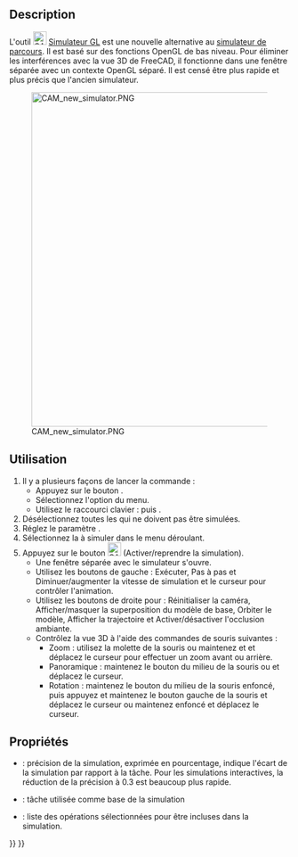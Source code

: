 <languages/>

{{Docnav/fr
|[[CAM_Simulator/fr|Simulateur de parcours]]
|[[CAM_SelectLoop/fr|Sélectionner une boucle]]
|[[CAM_Workbench/fr|Atelier CAM]]
|IconL=CAM_Simulator.svg
|IconR=CAM_SelectLoop.svg
|IconC=Workbench_CAM.svg
}}

{{GuiCommand/fr
|Name=CAM Simulateur GL
|MenuLocation=CAM → Simuler le parcours
|Workbenches=[[CAM_Workbench/fr|CAM]]
|Shortcut={{KEY|P}} {{KEY|N}}
|Version=1.0
|SeeAlso=[[CAM_Simulator/fr|CAM Simulateur de parcours]]
}}

==Description==

L'outil [[Image:CAM_SimulatorGL.svg|24px]] [[CAM_SimulatorGL/fr|Simulateur GL]] est une nouvelle alternative au [[CAM_Simulator/fr|simulateur de parcours]]. Il est basé sur des fonctions OpenGL de bas niveau. Pour éliminer les interférences avec la vue 3D de FreeCAD, il fonctionne dans une fenêtre séparée avec un contexte OpenGL séparé. Il est censé être plus rapide et plus précis que l'ancien simulateur.

[[Image:CAM_new_simulator.PNG|600px]]

<span id="Usage"></span>
==Utilisation==

# Il y a plusieurs façons de lancer la commande :
#* Appuyez sur le bouton {{Button|[[Image:CAM_SimulatorGL.svg|16px]] [[CAM_SimulatorGL/fr|Simuler le parcours]]}}.
#* Sélectionnez l'option {{MenuCommand|CAM → [[Image:CAM_Simulator.svg|16px]] Simuler le parcours}} du menu.
#* Utilisez le raccourci clavier : {{KEY|P}} puis {{KEY|N}}.
# Désélectionnez toutes les {{MenuCommand|Opérations}} qui ne doivent pas être simulées.
# Réglez le paramètre {{MenuCommand|Précision}}.
# Sélectionnez la {{MenuCommand|Tâche}} à simuler dans le menu déroulant.
# Appuyez sur le bouton [[Image:CAM_BPlay.svg|24px]] (Activer/reprendre la simulation).
#* Une fenêtre séparée avec le simulateur s'ouvre.
#* Utilisez les boutons de gauche : Exécuter, Pas à pas et Diminuer/augmenter la vitesse de simulation et le curseur pour contrôler l'animation.
#* Utilisez les boutons de droite pour : Réinitialiser la caméra, Afficher/masquer la superposition du modèle de base, Orbiter le modèle, Afficher la trajectoire et Activer/désactiver l'occlusion ambiante.
#* Contrôlez la vue 3D à l'aide des commandes de souris suivantes :
#** Zoom : utilisez la molette de la souris ou maintenez {{KEY|Ctrl}} et {{KEY|Shift}} et déplacez le curseur pour effectuer un zoom avant ou arrière.
#** Panoramique : maintenez le bouton du milieu de la souris ou {{KEY|Maj}} et déplacez le curseur.
#** Rotation : maintenez le bouton du milieu de la souris enfoncé, puis appuyez et maintenez le bouton gauche de la souris et déplacez le curseur ou maintenez {{KEY|Alt}} enfoncé et déplacez le curseur.

<span id="Properties"></span>
==Propriétés==

* {{PropertyData|Accuracy}} : précision de la simulation, exprimée en pourcentage, indique l'écart de la simulation par rapport à la tâche. Pour les simulations interactives, la réduction de la précision à 0.3 est beaucoup plus rapide.
* {{PropertyData|Job}} : tâche utilisée comme base de la simulation
* {{PropertyData|Operation List}} : liste des opérations sélectionnées pour être incluses dans la simulation.


{{Docnav/fr
|[[CAM_Simulator/fr|Simulateur de parcours]]
|[[CAM_SelectLoop/fr|Sélectionner une boucle]]
|[[CAM_Workbench/fr|Atelier CAM]]
|IconL=CAM_Simulator.svg
|IconR=CAM_SelectLoop.svg
|IconC=Workbench_CAM.svg
}}

{{CAM_Tools_navi{{#translation:}}}}
{{Userdocnavi{{#translation:}}}}
